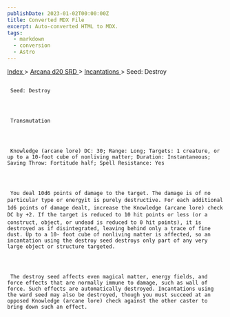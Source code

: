 ```yaml
---
publishDate: 2023-01-02T00:00:00Z
title: Converted MDX File
excerpt: Auto-converted HTML to MDX.
tags:
  - markdown
  - conversion
  - Astro
---
```







[
      Index
     ](-index)
     >
     [
      Arcana d20 SRD
     ](arcana-d20-srd-index)
     >
     [
      Incantations
     ](arcana-d20-srd-incantations-index)
     > Seed: Destroy
    





## 
     Seed: Destroy
    



     Transmutation
    



     Knowledge (arcane lore) DC: 30; Range: Long; Targets: 1 creature, or up to a 10-foot cube of nonliving matter; Duration: Instantaneous; Saving Throw: Fortitude half; Spell Resistance: Yes
    



     You deal 10d6 points of damage to the target. The damage is of no particular type or energyit is purely destructive. For each additional 1d6 points of damage dealt, increase the Knowledge (arcane lore) check DC by +2. If the target is reduced to 10 hit points or less (or a construct, object, or undead is reduced to 0 hit points), it is destroyed as if disintegrated, leaving behind only a trace of fine dust. Up to a 10- foot cube of nonliving matter is affected, so an incantation using the destroy seed destroys only part of any very large object or structure targeted.
    



     The destroy seed affects even magical matter, energy fields, and force effects that are normally immune to damage, such as wall of force. Such effects are automatically destroyed. Incantations using the ward seed may also be destroyed, though you must succeed at an opposed Knowledge (arcane lore) check against the other caster to bring down such an effect.
    




